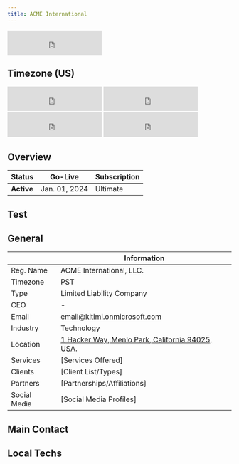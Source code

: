 ```yaml
---
title: ACME International
---
```



<IframeWindow url="https://www.timeanddate.com/worldclock/fullscreen.html?n=145" />

<iframe src="https://free.timeanddate.com/clock/i9ddlybx/n145/fn6/fs16/fc9ff/tc000/ftb/pa8/tt0/tw1/th1/ta1/tb4" frameborder="0" width="212" height="55"></iframe>

## Timezone (US)

<iframe src="https://free.timeanddate.com/clock/i9ddm2hg/n179/fn6/fs16/fc0f9/tc000/ftb/pa8/tt0/tw1/th1/ta1/tb4" frameborder="0" width="212" height="55"></iframe>


<iframe src="https://free.timeanddate.com/clock/i9ddm2hg/n155/fn6/fs16/fcff0/tc000/ftb/pa8/tt0/tw1/th1/ta1/tb4" frameborder="0" width="212" height="55"></iframe>


<iframe src="https://free.timeanddate.com/clock/i9ddm2hg/n80/fn6/fs16/fcf90/tc000/ftb/pa8/tt0/tw1/th1/ta1/tb4" frameborder="0" width="212" height="55"></iframe>


<iframe src="https://free.timeanddate.com/clock/i9ddm2hg/n137/fn6/fs16/fcf0f/tc000/ftb/pa8/tt0/tw1/th1/ta1/tb4" frameborder="0" width="212" height="55"></iframe>

## Overview

<div class="contentTableContainer">

| Status     | Go-Live       | Subscription  |
| ---------- | ------------- | -------- |
| **Active** | Jan. 01, 2024 | Ultimate |

</div>

## Test




## General


<div class="contentTableContainer">


|         | Information                                                                                                  |
| :------------ | ------------------------------------------------------------------------------------------------------------ |
| Reg. Name    | ACME International, LLC.                                                                                       |
| Timezone     | PST                                                                                                          |
| Type         | Limited Liability Company                                                                                    |
| CEO          | -                                                                                                    |
| Email        | email@kitimi.onmicrosoft.com                                                                                 |
| Industry     | Technology                                                                                                   |
| Location     | [1 Hacker Way, Menlo Park, California 94025, USA](https://maps.app.goo.gl/6GeBoNfWt7bKxB7h7).|
| Services     | [Services Offered]                                                                                           |
| Clients      | [Client List/Types]                                                                                          |
| Partners     | [Partnerships/Affiliations]                                                                                  |
| Social Media | [Social Media Profiles]                                                                                      |
</div>

## Main Contact



## Local Techs






<!-- 

| **Personal Information** |     |
| ------------------------ | --- |
| Name:                    |     |
| Email:                   |     |
| Phone Number:            |     |
| Company/Organization:    |     |
| Position/Role:           |     |

## Project Details

| **Project Details**       |     |
| ------------------------- | --- |
| Project Name:             |     |
| Project Description:      |     |
| Project Goals/Objectives: |     |

## Preferences

| **Preferences**                    |     |
| ---------------------------------- | --- |
| Preferred Method of Communication: |     |
| Timezone:                          |     |
| Language Preference:               |     |

## Additional Information

| **Additional Information**             |     |
| -------------------------------------- | --- |
| Budget/Financial Constraints:          |     |
| Project Timeline/Deadline:             |     |
| Any Specific Requirements/Preferences: |     |
 -->
